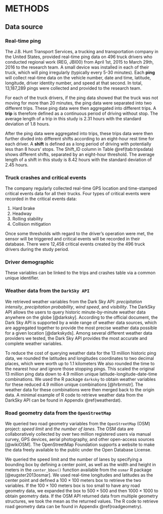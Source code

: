 METHODS
=======

Data source
-----------

### Real-time ping

The J.B. Hunt Transport Services, a trucking and transportation company in the United States,
provided real-time ping data on 496 truck drivers who conducted regional work (REG, JBI00) from April 1st, 2015 to March 29th, 2016 to the research team. 
A small device was installed in each of their truck, which will ping irregularly (typically every 5-30 minutes). 
Each **ping** will collect real-time data on the vehicle number, date and time, latitude, longitude, driver identity number, and speed at that second. 
In total, 13,187,289 pings were collected and provided to the research team. 


For each of the truck drivers, if the ping data showed that the truck was not moving for more than 20 minutes, the ping data were separated into two different trips. 
These ping data were then aggregated into different trips. 
A **trip** is therefore defined as a continuous period of driving without stop. 
The average length of a trip in this study is 2.31 hours with the standard deviation of 1.8 hours.

After the ping data were aggregated into trips, these trips data were then further divded into different shifts according to an eight-hour rest time for each driver. 
A **shift** is defined as a long period of driving with potentially less than 8 hours' stops. 
The Shift_ID column in Table \@ref(tab:tripsdata) shows different shifts, separated by an eight-hour threshold. 
The average length of a shift in this study is 8.42 hours with the standard deviation of 2.45 hours.

### Truck crashes and critical events



The company regularly collected real-time GPS location and time-stamped critical events data for all their trucks. 
Four types of critical events were recorded in the critical events data:

1.	Hard brake
2.	Headway
3.	Rolling stability
4.	Collision mitigation

Once some thresholds with regard to the driver's operation were met, the sensor will be triggered and critical events will be recorded in their database.
There were 12,458 critical events created by the 496 truck drivers during the study period. 

### Driver demographic

These variables can be linked to the trips and crashes table via a common unique identifier.

### Weather data from the `DarkSky API`

We retrieved weather variables from the Dark Sky API: *precipitation intensity*, *precipitation probability*, *wind speed*, and *visibility*. 
The DarkSky API allows the users to query historic minute-by-minute weather data anywhere on the globe [@darksky]. 
According to the official document, the Dark Sky API is supported by a wide range of weather data sources, which are aggregated together to provide the most precise weather data possible for a given location [@darkskyds]. 
Among several different weather data providers we tested, the Dark Sky API provides the most accurate and complete weather variables.

To reduce the cost of querying weather data for the 13 million historic ping data, we rounded the latitudes and longitudes coordinates to two decimal places, which were worth up to 1.1 kilometers 
We also rounded the time to the nearest hour and ignore those stopping pings. 
This scaled the original 13 million ping data down to 4.9 million unique latitude-longitude-date-time combinations. 
We used the R package `darksky` to obtain weather variables for these reduced 4.9 million unique  combinations [@hrbrmstr]. 
The weather data for these combinations were then merged back to the origin data.
A minimal example of R code to retrieve weather data from the DarkSky API can be found in Appendix \@ref(weatherdat).

### Road geometry data from the `OpenStreetMap`

We queried two road geometry variables from the `OpenStreetMap` (OSM) project: *speed limit* and *the number of lanes*. 
The OSM data are collaboratively collected by over two million registered users via manual survey, GPS devices, aerial photography, and other open-access sources [@wikiOSM]. 
The OpenStreetMap Foundation supports a website to make the data freely available to the public under the Open Database License. 

We queried the speed limit and the number of lanes by specifying a bounding box by defining a center point, as well as the width and height in meters in the `center_bbox()` function available from the `osmar` R package [@eugster2013osmar]. 
We used real-time longitudes and latitudes as the center point and defined a $100\times100$ meters box to retrieve the two variables. 
If the $100\times100$ meters box is too small to have any road geometry data, we expanded the box to $500\times500$ and then $1000\times1000$ to obtain geometry data. 
If the OSM API returned data from multiple geometry structures, we took the mean as the returned values. 
The R code to retrieve road geometry data can be found in Appendix \@ref(roadgeometry).

















